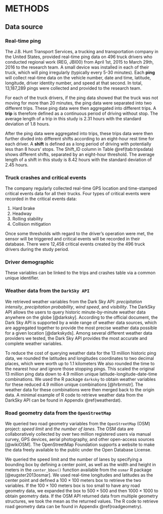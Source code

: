 METHODS
=======

Data source
-----------

### Real-time ping

The J.B. Hunt Transport Services, a trucking and transportation company in the United States,
provided real-time ping data on 496 truck drivers who conducted regional work (REG, JBI00) from April 1st, 2015 to March 29th, 2016 to the research team. 
A small device was installed in each of their truck, which will ping irregularly (typically every 5-30 minutes). 
Each **ping** will collect real-time data on the vehicle number, date and time, latitude, longitude, driver identity number, and speed at that second. 
In total, 13,187,289 pings were collected and provided to the research team. 


For each of the truck drivers, if the ping data showed that the truck was not moving for more than 20 minutes, the ping data were separated into two different trips. 
These ping data were then aggregated into different trips. 
A **trip** is therefore defined as a continuous period of driving without stop. 
The average length of a trip in this study is 2.31 hours with the standard deviation of 1.8 hours.

After the ping data were aggregated into trips, these trips data were then further divded into different shifts according to an eight-hour rest time for each driver. 
A **shift** is defined as a long period of driving with potentially less than 8 hours' stops. 
The Shift_ID column in Table \@ref(tab:tripsdata) shows different shifts, separated by an eight-hour threshold. 
The average length of a shift in this study is 8.42 hours with the standard deviation of 2.45 hours.

### Truck crashes and critical events



The company regularly collected real-time GPS location and time-stamped critical events data for all their trucks. 
Four types of critical events were recorded in the critical events data:

1.	Hard brake
2.	Headway
3.	Rolling stability
4.	Collision mitigation

Once some thresholds with regard to the driver's operation were met, the sensor will be triggered and critical events will be recorded in their database.
There were 12,458 critical events created by the 496 truck drivers during the study period. 

### Driver demographic

These variables can be linked to the trips and crashes table via a common unique identifier.

### Weather data from the `DarkSky API`

We retrieved weather variables from the Dark Sky API: *precipitation intensity*, *precipitation probability*, *wind speed*, and *visibility*. 
The DarkSky API allows the users to query historic minute-by-minute weather data anywhere on the globe [@darksky]. 
According to the official document, the Dark Sky API is supported by a wide range of weather data sources, which are aggregated together to provide the most precise weather data possible for a given location [@darkskyds]. 
Among several different weather data providers we tested, the Dark Sky API provides the most accurate and complete weather variables.

To reduce the cost of querying weather data for the 13 million historic ping data, we rounded the latitudes and longitudes coordinates to two decimal places, which were worth up to 1.1 kilometers 
We also rounded the time to the nearest hour and ignore those stopping pings. 
This scaled the original 13 million ping data down to 4.9 million unique latitude-longitude-date-time combinations. 
We used the R package `darksky` to obtain weather variables for these reduced 4.9 million unique  combinations [@hrbrmstr]. 
The weather data for these combinations were then merged back to the origin data.
A minimal example of R code to retrieve weather data from the DarkSky API can be found in Appendix \@ref(weatherdat).

### Road geometry data from the `OpenStreetMap`

We queried two road geometry variables from the `OpenStreetMap` (OSM) project: *speed limit* and *the number of lanes*. 
The OSM data are collaboratively collected by over two million registered users via manual survey, GPS devices, aerial photography, and other open-access sources [@wikiOSM]. 
The OpenStreetMap Foundation supports a website to make the data freely available to the public under the Open Database License. 

We queried the speed limit and the number of lanes by specifying a bounding box by defining a center point, as well as the width and height in meters in the `center_bbox()` function available from the `osmar` R package [@eugster2013osmar]. 
We used real-time longitudes and latitudes as the center point and defined a $100\times100$ meters box to retrieve the two variables. 
If the $100\times100$ meters box is too small to have any road geometry data, we expanded the box to $500\times500$ and then $1000\times1000$ to obtain geometry data. 
If the OSM API returned data from multiple geometry structures, we took the mean as the returned values. 
The R code to retrieve road geometry data can be found in Appendix \@ref(roadgeometry).

















